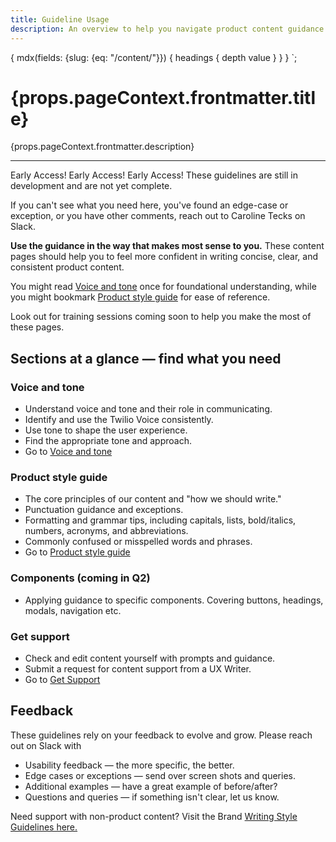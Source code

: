 ```yaml
---
title: Guideline Usage
description: An overview to help you navigate product content guidance and a look at what's coming soon.
---
```



  {
    mdx(fields: {slug: {eq: "/content/"}}) {
      headings {
        depth
        value
      }
    }
  }
`;

<content>

<h1>{props.pageContext.frontmatter.title}</h1>

<p>{props.pageContext.frontmatter.description}</p>

</content>

---

<contentwrapper>

<TableOfContents headings={props.data.mdx.headings}/>

<content>

<Callout variant="warning">
  <CalloutTitle as="h4">Early Access! Early Access! Early Access!</CalloutTitle>
  <CalloutText>These guidelines are still in development and are not yet complete.
  
  If you can't see what you need here, you've found an edge-case or exception, or you have other comments, reach out to Caroline Tecks on Slack.</CalloutText>
</Callout> 

**Use the guidance in the way that makes  most sense to you.** 
These content pages should help you to feel more confident in writing concise, clear, and consistent product content.

You might read [Voice and tone](//content/voice-and-tone) once for foundational understanding, while you might bookmark [Product style guide](//content/product-style-guide) for ease of reference.

Look out for training sessions coming soon to help you make the most of these pages.  

## Sections at a glance &mdash; find what you need
### Voice and tone
- Understand voice and tone and their role in communicating. 
- Identify and use the Twilio Voice consistently.
- Use tone to shape the user experience.
- Find the appropriate tone and approach.
- Go to [Voice and tone](//content/voice-and-tone)

### Product style guide
- The core principles of our content and "how we should write."
- Punctuation guidance and exceptions.  
- Formatting and grammar tips, including capitals, lists, bold/italics, numbers, acronyms, and abbreviations.
- Commonly confused or misspelled words and phrases.
- Go to [Product style guide](/content/product-style-guide)

### Components (coming in Q2)
- Applying guidance to specific components. Covering buttons, headings, modals, navigation etc.

### Get support
- Check and edit content yourself with prompts and guidance.
- Submit a request for content support from a UX Writer. 
- Go to [Get Support](/content/get-support)

## Feedback

These guidelines rely on your feedback to evolve and grow. Please reach out on Slack with 
- Usability feedback &mdash; the more specific, the better.
- Edge cases or exceptions &mdash; send over screen shots and queries.
- Additional examples &mdash; have a great example of before/after?
- Questions and queries &mdash; if something isn't clear, let us know. 

<Callout>
  <CalloutTitle as="h4">Need support with non-product content?</CalloutTitle>
  <CalloutText> Visit the Brand <a href="https://www.twilio.com/brand/guidelines/writing-style">Writing Style Guidelines here.</a>
  </CalloutText>
</Callout> 

</content>
</contentwrapper>
